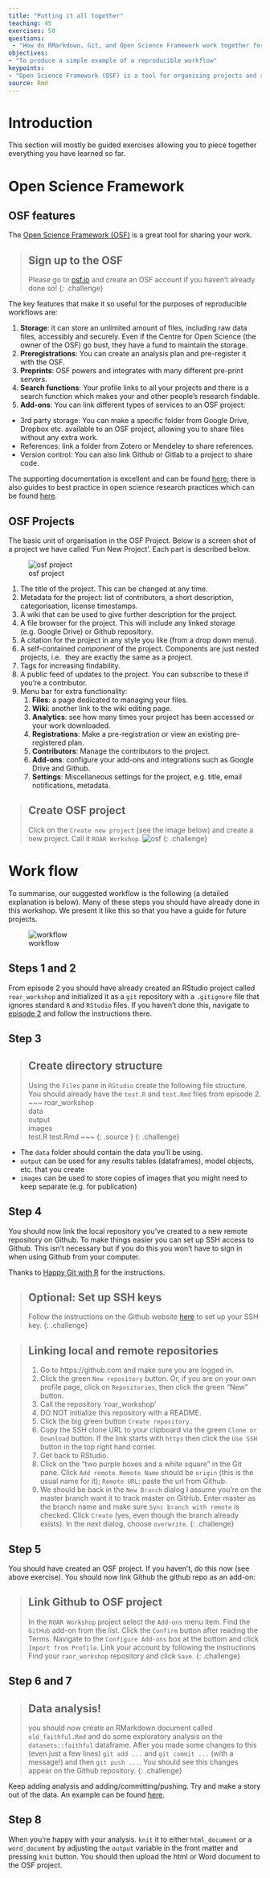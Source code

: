 ```yaml
---
title: "Putting it all together"
teaching: 45
exercises: 50
questions:
 - "How do RMarkdown, Git, and Open Science Framework work together for a data analysis?"
objectives: 
- "To produce a simple example of a reproducible workflow"
keypoints: 
- "Open Science Framework (OSF) is a tool for organising projects and sharing them on the web"
source: Rmd
---
```



# Introduction
This section will mostly be guided exercises allowing you to piece together everything you have 
learned so far. 

# Open Science Framework
## OSF features
The [Open Science Framework (OSF)](osf.io) is a great tool for sharing your work. 

> ## Sign up to the OSF
> Please go to [osf.io](https://osf.io/) and create an OSF account if you haven't already done so!
{: .challenge}

The key features that make it so useful for the purposes of reproducible workflows are: 

1. **Storage**: it can store an unlimited amount of files, including raw data files, 
accessibly and securely. Even if the Centre for Open Science (the owner of the OSF) go bust, 
they have a fund to maintain the storage. 
2. **Preregistrations**: You can create an analysis plan and pre-register it with the OSF.  
3. **Preprints**: OSF powers and integrates with many different pre-print servers. 
3. **Search functions**: Your profile links to all your projects and there is a search function which 
makes your and other people's research findable. 
3. **Add-ons**: You can link different types of services to an OSF project: 
  * 3rd party storage: You can make a specific folder from Google Drive, Dropbox etc. available to 
  an OSF project, allowing you to share files without any extra work. 
  * References: link a folder from Zotero or Mendeley to share references. 
  * Version control: You can also link Github or Gitlab to a project to share code. 

The supporting documentation is excellent and can be found [here](https://help.osf.io/hc/en-us); 
there is also guides to best practice in open science research practices which can be found 
[here](https://help.osf.io/hc/en-us/categories/360001530634-Best-Practices). 

## OSF Projects
The basic unit of organisation in the OSF Project. Below is a screen shot of a project we have 
called 'Fun New Project'. Each part is described below. 

![osf project](../fig/osf_project.png)

1. The title of the project. This can be changed at any time. 
2. Metadata for the project: list of contributors, a short description, categorisation, license 
timestamps. 
3. A wiki that can be used to give further description for the project.  
5. A file browser for the project. This will include any linked storage (e.g. Google Drive) or 
Github repository. 
4. A citation for the project in any style you like (from a drop down menu). 
5. A self-contained *component* of the project. Components are just nested projects, i.e. 
they are exactly the same as a project. 
6. Tags for increasing findability. 
8. A public feed of updates to the project. You can subscribe to these if you're a contributor. 
9. Menu bar for extra functionality: 
    1. **Files**: a page dedicated to managing your files. 
    2. **Wiki**: another link to the wiki editing page. 
    3. **Analytics**: see how many times your project has been accessed or your work downloaded. 
    5. **Registrations**:  Make a pre-registration or view an existing pre-registered plan. 
    5. **Contributors**: Manage the contributors to the project. 
    6. **Add-ons**: configure your add-ons and integrations such as Google Drive and Github. 
    7. **Settings**: Miscellaneous settings for the project, e.g. title, email notifications, metadata. 

> ## Create OSF project
> Click on the `Create new project` (see the image below) and create a new project. 
> Call it `ROAR Workshop`.
> ![osf](../fig/osf_dashboard.png)
{: .challenge}

# Work flow
To summarise, our suggested workflow is the following (a detailed explanation is below). Many of 
these steps you should have already done in this workshop. We present it like this so that you have 
a guide for future projects. 

![workflow](../fig/workflow.png)

## Steps 1 and 2
From episode 2 you should have already created an RStudio project called `roar_workshop` and 
initialized it as a `git` repository with a `.gitignore` file that ignores standard `R` and `RStudio`
files. If you haven't done this, navigate to 
[episode 2]({{ page.root }}{% link _episodes/04-RMarkdown.md %}) and follow the instructions there. 

## Step 3
> ## Create directory structure
> Using the `Files` pane in `RStudio` create the following file structure. You should already have
> the `test.R` and `test.Rmd` files from episode 2.  
> ~~~
> roar_workshop\
>    data\
>    output\
>    images\
>    test.R
>    test.Rmd
> ~~~
> {: .source }
{: .challenge}

* The `data` folder should contain the data you'll be using. 
* `output` can be used for any results tables (dataframes), model objects, etc. that you create
* `images` can be used to store copies of images that you might need to keep separate (e.g. for 
publication)

## Step 4 
You should now link the local repository you've created to a new remote repository on Github. To make things easier you can set up SSH access to Github. This isn't necessary but if you do this you won't have to sign in when using Github from your computer.

Thanks to [Happy Git with R](https://happygitwithr.com/) for the instructions. 

> ## Optional: Set up SSH keys
> Follow the instructions on the Github website [here](https://help.github.com/en/enterprise/2.15/user/articles/adding-a-new-ssh-key-to-your-github-account) to set up your SSH key. 
{: .challenge}

> ## Linking local and remote repositories
> 1. Go to https://github.com and make sure you are logged in.
> 2. Click the green `New repository` button. Or, if you are on your own profile page, click on `Repositories`, then click the green “New” button.
> 3. Call the repository 'roar_workshop'
> 4. DO NOT initialize this repository with a README.
> 5. Click the big green button `Create repository.`
> 6. Copy the SSH clone URL to your clipboard via the green `Clone or Download` button. If the link starts with `https` then click the `Use SSH` button in the top right hand corner. 
> 7. Get back to RStudio. 
> 7. Click on the “two purple boxes and a white square” in the Git pane. Click `Add remote`. `Remote Name` should be `origin` (this is the usual name for it); `Remote URL`: paste the url from Github. 
> 8. We should be back in the `New Branch` dialog I assume you’re on the master branch want it to track master on GitHub. Enter master as the branch name and make sure `Sync branch with remote` is checked. Click `Create` (yes, even though the branch already exists). In the next dialog, choose `overwrite`.
{: .challenge}


## Step 5
You should have created an OSF project. If you haven't, do this now (see above exercise). You should 
now link Github the github repo as an add-on: 

> ## Link Github to OSF project
> In the `ROAR Workshop` project select the `Add-ons` menu item. 
> Find the `GitHub` add-on from the list. 
> Click the `Confirm` button after reading the Terms. 
> Navigate to the `Configure Add-ons` box at the bottom and click `Import from Profile`. 
> Link your account by following the instructions
> Find your `raor_workshop` repository and click `Save`. 
{: .challenge}

## Step 6 and 7

> ## Data analysis!
> you should now create an RMarkdown document called `old_faithful.Rmd` and do some exploratory 
> analysis on the `datasets::faithful` dataframe. After you made some changes to this (even just a 
> few lines) `git add ...` and `git commit ...` (with a message!) and then `git push ...`. You should 
> see this changes appear on the Github repository. 
{: .challenge}

Keep adding analysis and adding/committing/pushing. Try and make a story out of the data. An example 
can be found [here](https://gist.github.com/RobertArbon/6789faa0a207648bc09b2aac982f6e0a). 

## Step 8 
When you're happy with your analysis. `knit` it to either `html_document` or a `word_document` by 
adjusting the `output` variable in the front matter and pressing `knit` button. 
You should then upload the html or Word document to the OSF project. 









